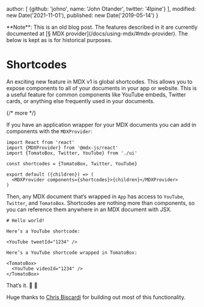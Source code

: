 
  author: [
    {github: 'johno', name: 'John Otander', twitter: '4lpine'}
  ],
  modified: new Date('2021-11-01'),
  published: new Date('2019-05-14')
}

<Note type="legacy">
  **Note**: This is an old blog post.
  The features described in it are currently documented at
  [§ MDX provider](/docs/using-mdx/#mdx-provider).
  The below is kept as is for historical purposes.
</Note>

# Shortcodes

An exciting new feature in MDX v1 is global shortcodes.
This allows you to expose components to all of your documents in your app or
website.
This is a useful feature for common components like YouTube embeds, Twitter
cards, or anything else frequently used in your documents.

{/* more */}

If you have an application wrapper for your MDX documents
you can add in components with the `MDXProvider`:

```tsx path="src/App.js"
import React from 'react'
import {MDXProvider} from '@mdx-js/react'
import {TomatoBox, Twitter, YouTube} from './ui'

const shortcodes = {TomatoBox, Twitter, YouTube}

export default ({children}) => (
  <MDXProvider components={shortcodes}>{children}</MDXProvider>
)
```

Then, any MDX document that’s wrapped in `App` has access to `YouTube`,
`Twitter`, and `TomatoBox`.
Shortcodes are nothing more than components, so you can reference them anywhere
in an MDX document with JSX.

```mdx path="example.mdx"
# Hello world!

Here’s a YouTube shortcode:

<YouTube tweetId="1234" />

Here’s a YouTube shortcode wrapped in TomatoBox:

<TomatoBox>
  <YouTube videoId="1234" />
</TomatoBox>
```

That’s it.
🎉 🚀

Huge thanks to [Chris Biscardi](https://christopherbiscardi.com)
for building out most of this functionality.
